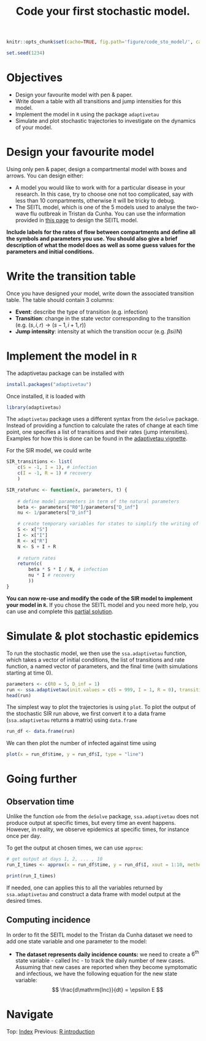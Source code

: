 % Code your first stochastic model.

```r
knitr::opts_chunk$set(cache=TRUE, fig.path='figure/code_sto_model/', cache.path='cache/code_sto_model/' , fig.cap='', fig.align="center", message=FALSE, tidy=TRUE, warning=FALSE)
```

```r
set.seed(1234)
```

# Objectives

* Design your favourite model with pen & paper.
* Write down a table with all transitions and jump intensities for this model.
* Implement the model in `R` using the package `adaptivetau`
* Simulate and plot stochastic trajectories to investigate on the dynamics of your model.

# Design your favourite model

Using only pen & paper, design a compartmental model with boxes and arrows. You can design either:

* A model you would like to work with for a particular disease in your research. In this case, try to choose one not too complicated, say with less than 10 compartments, otherwise it will be tricky to debug.
* The SEITL model, which is one of the 5 models used to analyse the two-wave flu outbreak in Tristan da Cunha. You can use the information provided in [this page](SEITL_model.html) to design the SEITL model.

__Include labels for the rates of flow between compartments and define all the symbols and parameters you use. You should also give a brief description of what the model does as well as some guess values for the parameters and initial conditions.__

# Write the transition table

Once you have designed your model, write down the associated transition table. The table should contain 3 columns:

* __Event__: describe the type of transition (e.g. infection)
* __Transition__: change in the state vector corresponding to the transition (e.g. $(s, i, r)\to(s-1, i+1, r)$)
* __Jump intensity__: intensity at which the transition occur (e.g. $\beta si/N$)

# Implement the model in `R`

The adaptivetau package can be installed with 

```r
install.packages("adaptivetau")
```
Once installed, it is loaded with

```r
library(adaptivetau)
```

The `adaptivetau` package uses a different syntax from the `deSolve` package. Instead of providing a function to calculate the rates of change at each time point, one specifies a list of transitions and their rates (jump intensities). Examples for how this is done can be found in the [adaptivetau vignette](https://cran.r-project.org/web/packages/adaptivetau/vignettes/adaptivetau.pdf).

For the SIR model, we could write

```r

SIR_transitions <- list(
	c(S = -1, I = 1), # infection
	c(I = -1, R = 1) # recovery
	)

SIR_rateFunc <- function(x, parameters, t) {
	
	# define model parameters in term of the natural parameters
	beta <- parameters["R0"]/parameters["D_inf"] 
	nu <- 1/parameters["D_inf"]

	# create temporary variables for states to simplify the writing of the rates below
	S <- x["S"] 
	I <- x["I"] 
	R <- x["R"]
	N <- S + I + R
	
	# return rates
	return(c(
		beta * S * I / N, # infection 
		nu * I # recovery
		)) 
}
```

__You can now re-use and modify the code of the SIR model to implement your model in `R`.__ If you chose the SEITL model and you need more help, you can use and complete this [partial solution](SEITL_implement_partial.html).

# Simulate & plot stochastic epidemics

To run the stochastic model, we then use the `ssa.adaptivetau` function, which takes a vector of initial conditions, the list of transitions and rate function, a named vector of parameters, and the final time (with simulations starting at time 0).

```r

parameters <- c(R0 = 5, D_inf = 1)
run <- ssa.adaptivetau(init.values = c(S = 999, I = 1, R = 0), transitions = SIR_transitions, rateFunc = SIR_rateFunc, params = parameters, tf = 10)
head(run)

```

The simplest way to plot the trajectories is using `plot`. To plot the output of the stochastic SIR run above, we first convert it to a data frame (`ssa.adaptivetau` returns a matrix) using `data.frame`

```r

run_df <- data.frame(run)

```

We can then plot the number of infected against time using

```r

plot(x = run_df$time, y = run_df$I, type = "line")

```

# Going further

## Observation time
Unlike the function `ode` from the `deSolve` package, `ssa.adaptivetau` does not produce output at specific times, but every time an event happens. However, in reality, we observe epidemics at specific times, for instance once per day.

To get the output at chosen times, we can use `approx`:

```r

# get output at days 1, 2, ... , 10
run_I_times <- approx(x = run_df$time, y = run_df$I, xout = 1:10, method = "constant")

print(run_I_times)

```

If needed, one can applies this to all the variables returned by `ssa.adaptivetau` and construct a data frame with model output at the desired times.

## Computing incidence

In order to fit the SEITL model to the Tristan da Cunha dataset we need to add one state variable and one parameter to the model:

* __The dataset represents daily incidence counts:__ we need to create a $6^\mathrm{th}$ state variable - called $\mathrm{Inc}$ - to track the daily number of new cases. Assuming that new cases are reported when they become symptomatic and infectious, we have the following equation for the new state variable:
$$
\frac{d\mathrm{Inc}}{dt} = \epsilon E
$$


<div>
# Navigate
Top: [Index](index.html) Previous: [R introduction](intro_to_r_gk.html) <!-- Next: [TODO](mcmc_and_model_comparison.html) -->
</div>



